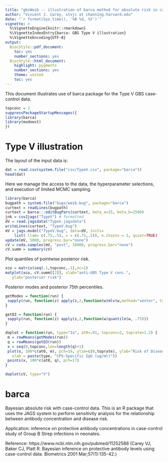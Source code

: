 ```yaml
---
title: "gbsWeib -- illustration of barca method for absolute risk in case-control studies"
author: "Vincent J. Carey, stvjc at channing.harvard.edu"
date: "`r format(Sys.time(), '%B %d, %Y')`"
vignette: >
  %\VignetteEngine{knitr::rmarkdown}
  %\VignetteIndexEntry{barca: GBS Type V illustration}
  %\VignetteEncoding{UTF-8}
output:
  BiocStyle::pdf_document:
    toc: yes
    number_sections: yes
  BiocStyle::html_document:
    highlight: pygments
    number_sections: yes
    theme: united
    toc: yes
---
```




This document illustrates use of barca package for the
Type V GBS case-control data.

```r
topconc = 2
suppressPackageStartupMessages({
library(barca)
library(modeest)
})
```


# Type V illustration

The layout of the input data is:
```r
dat = read.csv(system.file("csv/TypeV.csv", package="barca"))
head(dat)
```

Here we manage the access to the data, the
hyperparameter selections, and execution of limited MCMC sampling.
```r
library(barca)
bugpath = system.file("bugs/weib.bug", package="barca")
curtext = readLines(bugpath)
curtext = barca:::editBugPars(curtext, beta_a=25, beta_b=2500)
jnk = csv2jags("TypeV") # formatted
dV = read.jagsdata("TypeV.jagsdata")
writeLines(curtext, "TypeV.bug")
mV = jags.model("TypeV.bug", data=dV, inits= 
    list( llam= c(.75,.5), v = c(.75,.5)), n.chains = 3, quiet=TRUE)
update(mV, 5000, progress.bar="none")
cV = coda.samples(mV, "post", 10000, progress.bar="none")
cV.summ = summary(cV)
```

Plot quantiles of pointwise posterior risk.

```r
xco = matrix(seq(.1,topconc,.1),nc=1)
matplot(xco, cV.summ[[2]], xlab="anti-GBS Type V conc.",
   ylab="posterior risk")
```

Posterior modes and posterior 75th percentiles.

```r
getModes = function(run) {
 sapply(run, function(z) apply(z,2,function(w)mlv(w,method="venter", type="shorth")))
}

getQ3 = function(run) {
 sapply(run, function(z) apply(z,2,function(w)quantile(w, .75)))
}

doplot = function(run, type="Ia", at0=.01, topconc=2, toprate=1.2) {
 m = rowMeans(getModes(run))
 q = rowMeans(getQ3(run))
 x = seq(0,topconc,len=length(q)+1)
 plot(x, 100*c(at0, m), pch=19, ylim=c(0,toprate), ylab="Risk of Disease (per 100 Live Births)",
   xlab = paste(type, "CPS-Specific IgG (ug/ml)"))
 points(x, 100*c(at0, q), pch=17)
}

doplot(cV, type="V")
```


# barca

Bayesian absolute risk with case-control data.  This is an R package that uses the JAGS system to perform sensitivity analysis for the relationship between antibody concentration and disease risk.

Application: inference on protective antibody concentrations in case-control study of Group B Strep infections in neonates.

Reference: https://www.ncbi.nlm.nih.gov/pubmed/11252588 (Carey VJ, Baker CJ, Platt R. Bayesian inference on protective antibody levels using case-control data.  Biometrics 2001 Mar;57(1):135-42.)
